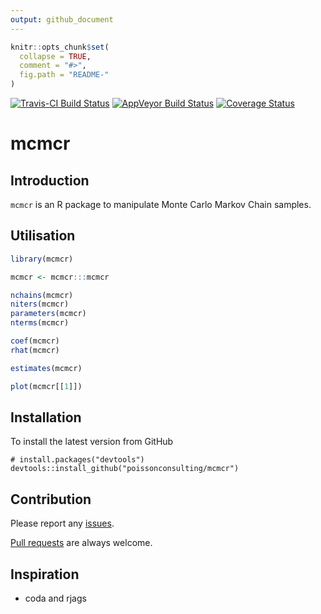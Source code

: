 ```yaml
---
output: github_document
---
```


<!-- README.md is generated from README.Rmd. Please edit that file -->

```r
knitr::opts_chunk$set(
  collapse = TRUE,
  comment = "#>",
  fig.path = "README-"
)
```

[![Travis-CI Build Status](https://travis-ci.org/poissonconsulting/mcmcr.svg?branch=master)](https://travis-ci.org/poissonconsulting/mcmcr)
[![AppVeyor Build Status](https://ci.appveyor.com/api/projects/status/github/poissonconsulting/mcmcr?branch=master&svg=true)](https://ci.appveyor.com/project/poissonconsulting/mcmcr)
[![Coverage Status](https://img.shields.io/codecov/c/github/poissonconsulting/mcmcr/master.svg)](https://codecov.io/github/poissonconsulting/mcmcr?branch=master)

# mcmcr

## Introduction

`mcmcr` is an R package to manipulate Monte Carlo Markov Chain samples.

## Utilisation

```r
library(mcmcr)

mcmcr <- mcmcr:::mcmcr

nchains(mcmcr)
niters(mcmcr)
parameters(mcmcr)
nterms(mcmcr)

coef(mcmcr)
rhat(mcmcr)

estimates(mcmcr)

plot(mcmcr[[1]])
```

## Installation

To install the latest version from GitHub
```
# install.packages("devtools")
devtools::install_github("poissonconsulting/mcmcr")
```

## Contribution

Please report any [issues](https://github.com/poissonconsulting/mcmcr/issues).

[Pull requests](https://github.com/poissonconsulting/mcmcr/pulls) are always welcome.

## Inspiration

- coda and rjags
